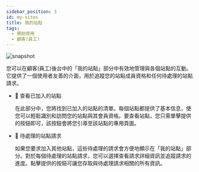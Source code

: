 ---
sidebar_position: 3
id: my-sites
title: 我的站點
tags:
  - 開始使用
  - 顧客(員工)
---



<BrowserWindow url={url}>

![snapshot](../../assets/user/my-sites.png)

</BrowserWindow>

您可以在顧客(員工)後台中的「我的站點」部分中有效地管理與各個站點的互動。它提供了一個使用者友善的介面，用於追蹤您的站點成員資格和任何待處理的站點請求。

- 🤝 查看已加入的站點

  在此部分中，您將找到已加入的站點的清單。每個站點都提供了基本信息，使您可以輕鬆識別和訪問您的站點與其會員資格。要查看站點，您只需單擊提供的按鈕即可，該按鈕會將您引導至該站點的專用頁面。

- 🖖 待處理的站點請求

  如果您要求加入其他站點，這些待處理的請求會方便地顯示在「我的站點」部分。對於每個待處理的站點請求，您可以選擇查看請求詳細資訊並追蹤請求的進度。點擊提供的按鈕可讓您存取與待處理請求相關的所有資訊。

